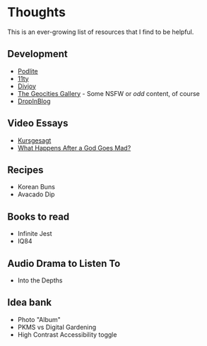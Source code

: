 # Thoughts
 
<div className="bg-white mt-4 p-4">
This is an ever-growing list of resources that I find to be helpful.

## Development
- [Podlite](https://podlite.org/)
- [11ty](https://www.11ty.dev/)
- [Divjoy](https://divjoy.com/)
- [The Geocities Gallery](https://geocities.restorativland.org/) - Some NSFW or _odd_ content, of course
- [DropInBlog](https://dropinblog.com/)

## Video Essays
- [Kursgesagt](https://www.youtube.com/channel/UCsXVk37bltHxD1rDPwtNM8Q)
- [What Happens After a God Goes Mad?](https://www.youtube.com/watch?v=HuJBX_Ul6Jc)

## Recipes
- Korean Buns
- Avacado Dip

## Books to read
- Infinite Jest
- IQ84

## Audio Drama to Listen To
- Into the Depths

## Idea bank
- Photo "Album"
- PKMS vs Digital Gardening
- High Contrast Accessibility toggle
</div>